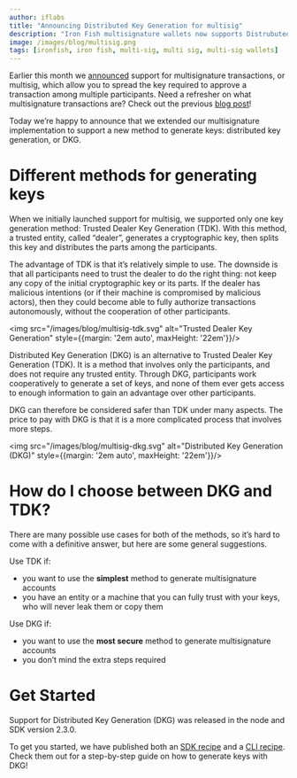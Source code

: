 ```yaml
---
author: iflabs
title: "Announcing Distributed Key Generation for multisig"
description: "Iron Fish multisignature wallets now supports Distrubuted Key Generation (DKG) in addition to Trusted Dealer Key Generation (TDK)."
image: /images/blog/multisig.png
tags: [ironfish, iron fish, multi-sig, multi sig, multi-sig wallets]
---
```


Earlier this month we [announced](2024-04-09-multi-sig.mdx) support for multisignature transactions, or multisig, which allow you to spread the key required to approve a transaction among multiple participants. Need a refresher on what multisignature transactions are? Check out the previous [blog post](/learn/blog/2024-04-09-multi-sig)!

Today we’re happy to announce that we extended our multisignature implementation to support a new method to generate keys: distributed key generation, or DKG.

# Different methods for generating keys

When we initially launched support for multisig, we supported only one key generation method: Trusted Dealer Key Generation (TDK). With this method, a trusted entity, called “dealer”, generates a cryptographic key, then splits this key and distributes the parts among the participants.

The advantage of TDK is that it’s relatively simple to use. The downside is that all participants need to trust the dealer to do the right thing: not keep any copy of the initial cryptographic key or its parts. If the dealer has malicious intentions (or if their machine is compromised by malicious actors), then they could become able to fully authorize transactions autonomously, without the cooperation of other participants.

<img src="/images/blog/multisig-tdk.svg" alt="Trusted Dealer Key Generation" style={{margin: '2em auto', maxHeight: '22em'}}/>

Distributed Key Generation (DKG) is an alternative to Trusted Dealer Key Generation (TDK). It is a method that involves only the participants, and does not require any trusted entity. Through DKG, participants work cooperatively to generate a set of keys, and none of them ever gets access to enough information to gain an advantage over other participants.

DKG can therefore be considered safer than TDK under many aspects. The price to pay with DKG is that it is a more complicated process that involves more steps.

<img src="/images/blog/multisig-dkg.svg" alt="Distributed Key Generation (DKG)" style={{margin: '2em auto', maxHeight: '22em'}}/>

# How do I choose between DKG and TDK?

There are many possible use cases for both of the methods, so it’s hard to come with a definitive answer, but here are some general suggestions.

Use TDK if:

- you want to use the **simplest** method to generate multisignature accounts
- you have an entity or a machine that you can fully trust with your keys, who will never leak them or copy them

Use DKG if:

- you want to use the **most secure** method to generate multisignature accounts
- you don’t mind the extra steps required

# Get Started

Support for Distributed Key Generation (DKG) was released in the node and SDK version 2.3.0.

To get you started, we have published both an [SDK recipe](https://ironfish.network/developers/documentation/recipes_multisig_create_account_dkg) and a [CLI recipe](https://ironfish.network/use/get-started/multisig-creation-dkg). Check them out for a step-by-step guide on how to generate keys with DKG!
